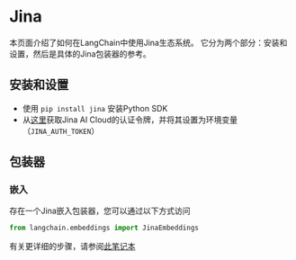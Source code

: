 # Jina

本页面介绍了如何在LangChain中使用Jina生态系统。
它分为两个部分：安装和设置，然后是具体的Jina包装器的参考。

## 安装和设置
- 使用 `pip install jina` 安装Python SDK
- 从[这里](https://cloud.jina.ai/settings/tokens)获取Jina AI Cloud的认证令牌，并将其设置为环境变量（`JINA_AUTH_TOKEN`）

## 包装器

### 嵌入

存在一个Jina嵌入包装器，您可以通过以下方式访问
```python
from langchain.embeddings import JinaEmbeddings
```
有关更详细的步骤，请参阅[此笔记本](/docs/modules/data_connection/text_embedding/integrations/jina.html)
